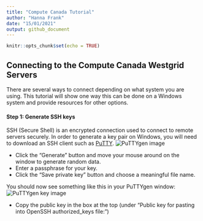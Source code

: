 ```yaml
---
title: "Compute Canada Tutorial"
author: "Hanna Frank"
date: "15/01/2021"
output: github_document
---
```


```r
knitr::opts_chunk$set(echo = TRUE)
```

## Connecting to the Compute Canada Westgrid Servers

There are several ways to connect depending on what system you are using. This tutorial will show one way this can be done on a Windows system and provide resources for other options.

#### Step 1: Generate SSH keys 
SSH (Secure Shell) is an encrypted connection used to connect to remote servers securely. In order to generate a key pair on Windows, you will need to download an SSH client such as [PuTTY](https://www.chiark.greenend.org.uk/~sgtatham/putty/).
![PuTTYgen image](images/PuTTYgen.png)

- Click the "Generate" button and move your mouse around on the window to generate random data. 
- Enter a passphrase for your key. 
- Click the "Save private key" button and choose a meaningful file name.

You should now see something like this in your PuTTYgen window:
![PuTTYgen key image](images/PuTTYgen_key.png)

- Copy the public key in the box at the top (under "Public key for pasting into OpenSSH authorized_keys file:") 